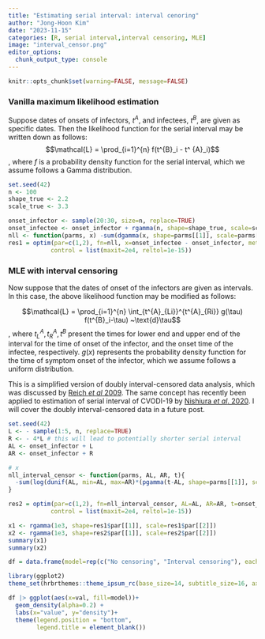 ```yaml
---
title: "Estimating serial interval: interval cenoring"
author: "Jong-Hoon Kim"
date: "2023-11-15"
categories: [R, serial interval,interval censoring, MLE]
image: "interval_censor.png"
editor_options: 
  chunk_output_type: console
---
```


```r
knitr::opts_chunk$set(warning=FALSE, message=FALSE) 
```

### Vanilla maximum likelihood estimation

Suppose dates of onsets of infectors, $t^{A}$, and infectees, $t^{B}$, are given as specific dates. Then the likelihood function for the serial interval may be written down as follows:\
$$\mathcal{L} = \prod_{i=1}^{n} f(t^{B}_i - t^
{A}_i)$$ , where $f$ is a probability density function for the serial interval, which we assume follows a Gamma distribution.

```r
set.seed(42)
n <- 100
shape_true <- 2.2
scale_true <- 3.3

onset_infector <- sample(20:30, size=n, replace=TRUE)
onset_infectee <- onset_infector + rgamma(n, shape=shape_true, scale=scale_true)
nll <- function(parms, x) -sum(dgamma(x, shape=parms[[1]], scale=parms[[2]], log=TRUE))
res1 = optim(par=c(1,2), fn=nll, x=onset_infectee - onset_infector, method = "Nelder-Mead",
            control = list(maxit=2e4, reltol=1e-15))
```

### MLE with interval censoring

Now suppose that the dates of onset of the infectors are given as intervals. In this case, the above likelihood function may be modified as follows:

$$\mathcal{L} = \prod_{i=1}^{n} \int_{t^{A}_{Li}}^{t^{A}_{Ri}} g(\tau) f(t^{B}_i-\tau) ~\text{d}\tau$$ , where $t^A_L, t^A_R, t^B$ present the times for lower end and upper end of the interval for the time of onset of the infector, and the onset time of the infectee, respectively. $g(x)$ represents the probability density function for the time of symptom onset of the infector, which we assume follows a uniform distribution.

This is a simplified version of doubly interval-censored data analysis, which was discussed by [Reich *et al* 2009](https://onlinelibrary.wiley.com/doi/abs/10.1002/sim.3659). The same concept has recently been applied to estimation of serial interval of CVODI-19 by [Nishiura *et al*. 2020](https://www.ijidonline.com/article/S1201-9712(20)30119-3/fulltext#supplementaryMaterial). I will cover the doubly interval-censored data in a future post.

```r
set.seed(42)
L <- - sample(1:5, n, replace=TRUE)
R <- - 4*L # this will lead to potentially shorter serial interval
AL <- onset_infector + L
AR <- onset_infector + R

# x
nll_interval_censor <- function(parms, AL, AR, t){
  -sum(log(dunif(AL, min=AL, max=AR)*(pgamma(t-AL, shape=parms[[1]], scale=parms[[2]]) - pgamma(t-AR, shape=parms[[1]], scale=parms[[2]]))))
}

res2 = optim(par=c(1,2), fn=nll_interval_censor, AL=AL, AR=AR, t=onset_infectee, method = "Nelder-Mead",
            control = list(maxit=2e4, reltol=1e-15))

x1 <- rgamma(1e3, shape=res1$par[[1]], scale=res1$par[[2]])
x2 <- rgamma(1e3, shape=res2$par[[1]], scale=res2$par[[2]])
summary(x1)
summary(x2)

df = data.frame(model=rep(c("No censoring", "Interval censoring"), each=1e3), val=c(x1,x2))

library(ggplot2)
theme_set(hrbrthemes::theme_ipsum_rc(base_size=14, subtitle_size=16, axis_title_size=12))

df |> ggplot(aes(x=val, fill=model))+
  geom_density(alpha=0.2) +
  labs(x="value", y="density")+
  theme(legend.position = "bottom", 
        legend.title = element_blank()) 
```
